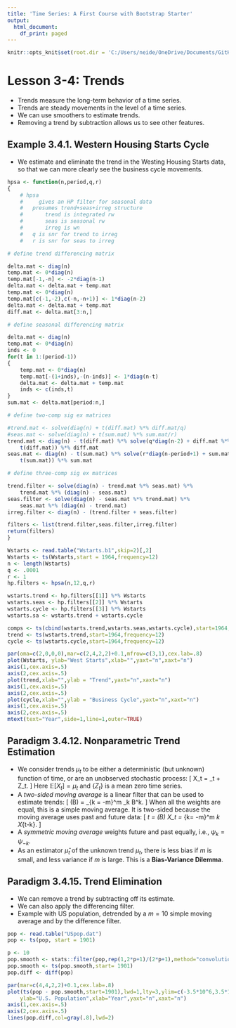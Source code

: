 ```yaml
---
title: 'Time Series: A First Course with Bootstrap Starter'
output:
  html_document:
    df_print: paged
---
```


```r
knitr::opts_knit$set(root.dir = 'C:/Users/neide/OneDrive/Documents/GitHub/BEwebinar/Data')
```

# Lesson 3-4: Trends

- Trends measure the long-term behavior of a time series.
- Trends are steady movements in the level of a time series.
- We can use smoothers to estimate trends.
- Removing a trend by subtraction allows us to see other features.

## Example 3.4.1. Western Housing Starts Cycle

- We estimate and eliminate the trend in the Westing Housing Starts data, so that we can more clearly see the business cycle movements.

```r
hpsa <- function(n,period,q,r)
{
	# hpsa
	#     gives an HP filter for seasonal data
	#	presumes trend+seas+irreg structure
	#		trend is integrated rw
	#		seas is seasonal rw
	#		irreg is wn
	#	q is snr for trend to irreg
	#	r is snr for seas to irreg

# define trend differencing matrix

delta.mat <- diag(n)
temp.mat <- 0*diag(n)
temp.mat[-1,-n] <- -2*diag(n-1)
delta.mat <- delta.mat + temp.mat
temp.mat <- 0*diag(n)
temp.mat[c(-1,-2),c(-n,-n+1)] <- 1*diag(n-2)
delta.mat <- delta.mat + temp.mat
diff.mat <- delta.mat[3:n,]

# define seasonal differencing matrix

delta.mat <- diag(n)
temp.mat <- 0*diag(n)
inds <- 0
for(t in 1:(period-1))
{
	temp.mat <- 0*diag(n)
	temp.mat[-(1+inds),-(n-inds)] <- 1*diag(n-t)
	delta.mat <- delta.mat + temp.mat
	inds <- c(inds,t)
}
sum.mat <- delta.mat[period:n,]

# define two-comp sig ex matrices

#trend.mat <- solve(diag(n) + t(diff.mat) %*% diff.mat/q)
#seas.mat <- solve(diag(n) + t(sum.mat) %*% sum.mat/r)
trend.mat <- diag(n) - t(diff.mat) %*% solve(q*diag(n-2) + diff.mat %*% 
	t(diff.mat)) %*% diff.mat
seas.mat <- diag(n) - t(sum.mat) %*% solve(r*diag(n-period+1) + sum.mat %*% 
	t(sum.mat)) %*% sum.mat

# define three-comp sig ex matrices

trend.filter <- solve(diag(n) - trend.mat %*% seas.mat) %*%
	trend.mat %*% (diag(n) - seas.mat)
seas.filter <- solve(diag(n) - seas.mat %*% trend.mat) %*%
	seas.mat %*% (diag(n) - trend.mat)
irreg.filter <- diag(n) - (trend.filter + seas.filter)

filters <- list(trend.filter,seas.filter,irreg.filter)
return(filters)
}

Wstarts <- read.table("Wstarts.b1",skip=2)[,2]
Wstarts <- ts(Wstarts,start = 1964,frequency=12)
n <- length(Wstarts)
q <- .0001
r <- 1
hp.filters <- hpsa(n,12,q,r)

wstarts.trend <- hp.filters[[1]] %*% Wstarts
wstarts.seas <- hp.filters[[2]] %*% Wstarts
wstarts.cycle <- hp.filters[[3]] %*% Wstarts
wstarts.sa <- wstarts.trend + wstarts.cycle

comps <- ts(cbind(wstarts.trend,wstarts.seas,wstarts.cycle),start=1964,frequency=12)
trend <- ts(wstarts.trend,start=1964,frequency=12)
cycle <- ts(wstarts.cycle,start=1964,frequency=12)

par(oma=c(2,0,0,0),mar=c(2,4,2,2)+0.1,mfrow=c(3,1),cex.lab=.8)
plot(Wstarts, ylab="West Starts",xlab="",yaxt="n",xaxt="n")
axis(1,cex.axis=.5)
axis(2,cex.axis=.5)
plot(trend,xlab="",ylab = "Trend",yaxt="n",xaxt="n")
axis(1,cex.axis=.5)
axis(2,cex.axis=.5)
plot(cycle,xlab="",ylab = "Business Cycle",yaxt="n",xaxt="n")
axis(1,cex.axis=.5)
axis(2,cex.axis=.5)
mtext(text="Year",side=1,line=1,outer=TRUE)
```

## Paradigm 3.4.12. Nonparametric Trend Estimation

- We consider trends $\mu_t$ to be either a deterministic (but unknown) function of time, or are an unobserved stochastic process:
\[
  X_t = \mu_t + Z_t.
\]
 Here ${\mathbb E} [ X_t ] = \mu_t$ and $\{ Z_t \}$ is a mean zero time series.
- A *two-sided moving average* is a linear filter that can be used to estimate trends:
\[
  \Psi (B) = \sum_{k = -m}^m \psi_k B^k.
\]
 When all the weights are equal, this is a simple moving average. It is two-sided because the moving average uses past and future data:
 \[
  \widehat{\mu}_t = \Psi (B)  X_t = \sum_{k= -m}^m \psi_k X_{t-k}.
\]
- A *symmetric moving average* weights future and past equally, i.e., $\psi_k = \psi_{-k}$.
- As an estimator $\widehat{\mu}_t$ of the unknown trend $\mu_t$, there is less bias if $m$ is small, and less variance if $m$ is large. This is a **Bias-Variance Dilemma**.

## Paradigm 3.4.15. Trend Elimination

- We can remove a trend by subtracting off its estimate.
- We can also apply the differencing filter.
- Example with US population, detrended by a $m = 10$ simple moving average and by the difference filter.

```r
pop <- read.table("USpop.dat")
pop <- ts(pop, start = 1901)

p <- 10
pop.smooth <- stats::filter(pop,rep(1,2*p+1)/(2*p+1),method="convolution")
pop.smooth <- ts(pop.smooth,start= 1901)
pop.diff <- diff(pop)

par(mar=c(4,4,2,2)+0.1,cex.lab=.8)
plot(ts(pop - pop.smooth,start=1901),lwd=1,lty=3,ylim=c(-3.5*10^6,3.5*10^6),
	ylab="U.S. Population",xlab="Year",yaxt="n",xaxt="n")
axis(1,cex.axis=.5)
axis(2,cex.axis=.5)
lines(pop.diff,col=gray(.8),lwd=2)
```

 
 
